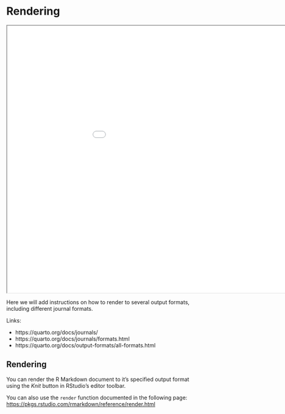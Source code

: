 # Rendering {.unnumbered}

```{=html}
<iframe width="1050" height="700" src="slides/rendering.html"></iframe>
```

Here we will add instructions on how to render to several output formats, 
including different journal formats.

Links:

- https://quarto.org/docs/journals/
- https://quarto.org/docs/journals/formats.html
- https://quarto.org/docs/output-formats/all-formats.html

## Rendering

You can render the R Markdown document to it's specified output format using the _Knit_ button in RStudio's editor toolbar.

You can also use the `render` function documented in the following page: [https://pkgs.rstudio.com/rmarkdown/reference/render.html](https://pkgs.rstudio.com/rmarkdown/reference/render.html)
